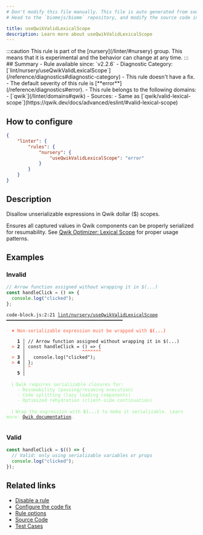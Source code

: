 ```yaml
---
# Don't modify this file manually. This file is auto generated from source, and you will lose your changes next time the website is built.
# Head to the `biomejs/biome` repository, and modify the source code in there.

title: useQwikValidLexicalScope
description: Learn more about useQwikValidLexicalScope
---
```


<Tabs>
<TabItem label="JSX and TSX" icon="seti:javascript">
:::caution
This rule is part of the [nursery](/linter/#nursery) group. This means that it is experimental and the behavior can change at any time.
:::
## Summary
- Rule available since: `v2.2.6`
- Diagnostic Category: [`lint/nursery/useQwikValidLexicalScope`](/reference/diagnostics#diagnostic-category)
- This rule doesn't have a fix.
- The default severity of this rule is [**error**](/reference/diagnostics#error).
- This rule belongs to the following domains:
  - [`qwik`](/linter/domains#qwik)
- Sources: 
  - Same as [`qwik/valid-lexical-scope`](https://qwik.dev/docs/advanced/eslint/#valid-lexical-scope)

## How to configure
```json title="biome.json"
{
	"linter": {
		"rules": {
			"nursery": {
				"useQwikValidLexicalScope": "error"
			}
		}
	}
}

```
## Description
Disallow unserializable expressions in Qwik dollar ($) scopes.

Ensures all captured values in Qwik components can be properly serialized for resumability.
See [Qwik Optimizer: Lexical Scope](https://qwik.dev/docs/advanced/optimizer/#lexical-scope) for proper usage patterns.

## Examples

### Invalid

```js
// Arrow function assigned without wrapping it in $(...)
const handleClick = () => {
  console.log("clicked");
};
```

<pre class="language-text"><code class="language-text">code-block.js:2:21 <a href="https://biomejs.dev/linter/rules/use-qwik-valid-lexical-scope">lint/nursery/useQwikValidLexicalScope</a> ━━━━━━━━━━━━━━━━━━━━━━━━━━━━━━━━━━━━━━━━━━━<br /><br />  <strong><span style="color: Tomato;">✖</span></strong> <span style="color: Tomato;">Non-serializable expression must be wrapped with </span><span style="color: Tomato;"><strong>$(...)</strong></span><br />  <br />    <strong>1 │ </strong>// Arrow function assigned without wrapping it in $(...)<br />  <strong><span style="color: Tomato;">&gt;</span></strong> <strong>2 │ </strong>const handleClick = () =&gt; &#123;<br />   <strong>   │ </strong>                    <strong><span style="color: Tomato;">^</span></strong><strong><span style="color: Tomato;">^</span></strong><strong><span style="color: Tomato;">^</span></strong><strong><span style="color: Tomato;">^</span></strong><strong><span style="color: Tomato;">^</span></strong><strong><span style="color: Tomato;">^</span></strong><strong><span style="color: Tomato;">^</span></strong><br />  <strong><span style="color: Tomato;">&gt;</span></strong> <strong>3 │ </strong>  console.log(&quot;clicked&quot;);<br />  <strong><span style="color: Tomato;">&gt;</span></strong> <strong>4 │ </strong>&#125;;<br />   <strong>   │ </strong><strong><span style="color: Tomato;">^</span></strong><br />    <strong>5 │ </strong><br />  <br />  <strong><span style="color: lightgreen;">ℹ</span></strong> <span style="color: lightgreen;">Qwik requires serializable closures for:<br /></span>    <span style="color: lightgreen;">- Resumability (pausing/resuming execution)<br /></span>    <span style="color: lightgreen;">- Code splitting (lazy loading components)<br /></span>    <span style="color: lightgreen;">- Optimized rehydration (client-side continuation)</span><br />  <br />  <strong><span style="color: lightgreen;">ℹ</span></strong> <span style="color: lightgreen;">Wrap the expression with </span><span style="color: lightgreen;"><strong>$(...)</strong></span><span style="color: lightgreen;"> to make it serializable. Learn more: </span><span style="color: lightgreen;"><a href="https://qwik.dev/docs/components/state/#use-methods">Qwik documentation</a></span><span style="color: lightgreen;">.</span><br />  <br /></code></pre>

### Valid

```js
const handleClick = $(() => {
  // Valid: only using serializable variables or props
  console.log("clicked");
});
```

## Related links

- [Disable a rule](/linter/#disable-a-rule)
- [Configure the code fix](/linter#configure-the-code-fix)
- [Rule options](/linter/#rule-options)
- [Source Code](https://github.com/biomejs/biome/blob/main/crates/biome_js_analyze/src/lint/nursery/use_qwik_valid_lexical_scope.rs)
- [Test Cases](https://github.com/biomejs/biome/blob/main/crates/biome_js_analyze/tests/specs/nursery/useQwikValidLexicalScope)

</TabItem>
</Tabs>

